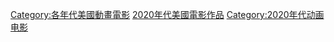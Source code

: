 {{Category diffuse}}
[[Category:各年代美國動畫電影|Category:各年代美國動畫電影]]
[[Category:2020年代美國電影作品|]]
[[Category:2020年代动画电影|Category:2020年代动画电影]]